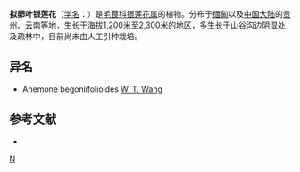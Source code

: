 {{Speciesbox 
| taxon = Anemone howellii
| authority = J. F. Jeffr. et W. W. Smith
}}

'''拟卵叶银莲花'''（[[学名|学名]]：{{lang|la|''Anemone howellii''}}）是[[毛茛科|毛茛科]][[银莲花属|银莲花属]]的植物。分布于[[缅甸|缅甸]]以及[[中国大陆|中国大陆]]的[[贵州|贵州]]、[[云南|云南]]等地，生长于海拔1,200米至2,300米的地区，多生长于山谷沟边阴湿处及疏林中，目前尚未由人工引种栽培。

== 异名 ==
* Anemone begoniifolioides [[王文采|W. T. Wang]]

== 参考文献 ==
<div class="references-small">
* {{cite web| url =http://www.bioinfo.cn/db05/KmzwSpecies.php?action=view&id=18237| title =拟卵叶银莲花| work =《中国高等植物数据库全库》| publisher =中国科学院微生物研究所| author =昆明植物研究所| accessdate =2009-02-25| deadurl =yes| archiveurl =https://web.archive.org/web/20160305074824/http://www.bioinfo.cn/db05/KmzwSpecies.php?action=view&id=18237| archivedate =2016-03-05}}
</div>
{{Taxonbar|from=Q11077382}}

[[Category:银莲花属|N]]


{{植物小作品}}